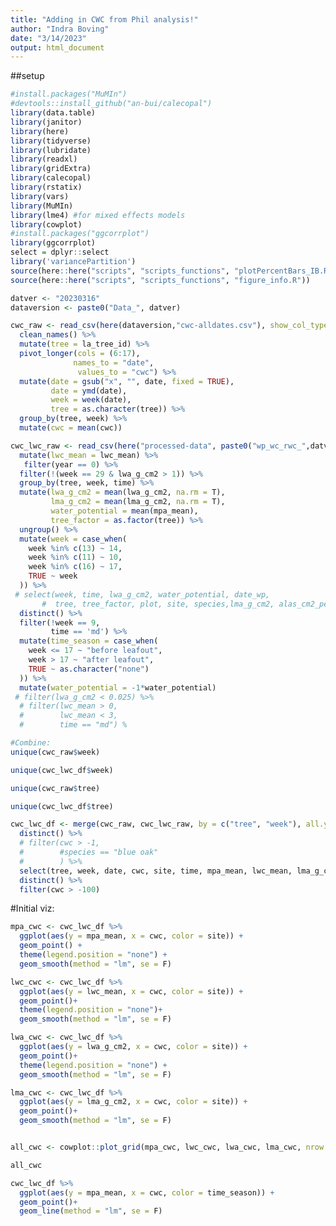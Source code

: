 ```yaml
---
title: "Adding in CWC from Phil analysis!"
author: "Indra Boving"
date: "3/14/2023"
output: html_document
---
```


##setup
```r
#install.packages("MuMIn")
#devtools::install_github("an-bui/calecopal")
library(data.table)
library(janitor)
library(here)
library(tidyverse)
library(lubridate)
library(readxl)
library(gridExtra)
library(calecopal)
library(rstatix)
library(vars)
library(MuMIn)
library(lme4) #for mixed effects models
library(cowplot)
#install.packages("ggcorrplot")
library(ggcorrplot)
select = dplyr::select
library('variancePartition')
source(here::here("scripts", "scripts_functions", "plotPercentBars_IB.R"))
source(here::here("scripts", "scripts_functions", "figure_info.R"))

datver <- "20230316"
dataversion <- paste0("Data_", datver)
```

```r
cwc_raw <- read_csv(here(dataversion,"cwc-alldates.csv"), show_col_types = F) %>% 
  clean_names() %>% 
  mutate(tree = la_tree_id) %>% 
  pivot_longer(cols = (6:17),
              names_to = "date", 
               values_to = "cwc") %>% 
  mutate(date = gsub("x", "", date, fixed = TRUE), 
         date = ymd(date), 
         week = week(date), 
         tree = as.character(tree)) %>% 
  group_by(tree, week) %>% 
  mutate(cwc = mean(cwc))

cwc_lwc_raw <- read_csv(here("processed-data", paste0("wp_wc_rwc_",datver,".csv")), show_col_types = F) %>% 
  mutate(lwc_mean = lwc_mean) %>% 
   filter(year == 0) %>% 
  filter(!(week == 29 & lwa_g_cm2 > 1)) %>% 
  group_by(tree, week, time) %>% 
  mutate(lwa_g_cm2 = mean(lwa_g_cm2, na.rm = T),
         lma_g_cm2 = mean(lma_g_cm2, na.rm = T),
         water_potential = mean(mpa_mean), 
         tree_factor = as.factor(tree)) %>% 
  ungroup() %>% 
  mutate(week = case_when(
    week %in% c(13) ~ 14,
    week %in% c(11) ~ 10,
    week %in% c(16) ~ 17,
    TRUE ~ week
  )) %>%
 # select(week, time, lwa_g_cm2, water_potential, date_wp,
       #  tree, tree_factor, plot, site, species,lma_g_cm2, alas_cm2_per_mm2) %>% 
  distinct() %>% 
  filter(!week == 9, 
         time == 'md') %>% 
  mutate(time_season = case_when(
    week <= 17 ~ "before leafout", 
    week > 17 ~ "after leafout", 
    TRUE ~ as.character("none")
  )) %>% 
  mutate(water_potential = -1*water_potential) 
 # filter(lwa_g_cm2 < 0.025) %>% 
  # filter(lwc_mean > 0, 
  #        lwc_mean < 3, 
  #        time == "md") %

#Combine: 
unique(cwc_raw$week)

unique(cwc_lwc_df$week)

unique(cwc_raw$tree)

unique(cwc_lwc_df$tree)

cwc_lwc_df <- merge(cwc_raw, cwc_lwc_raw, by = c("tree", "week"), all.y = T) %>% 
  distinct() %>% 
  # filter(cwc > -1, 
  #        #species == "blue oak"
  #        ) %>% 
  select(tree, week, date, cwc, site, time, mpa_mean, lwc_mean, lma_g_cm2, lwa_g_cm2, water_potential, time_season) %>% 
  distinct() %>% 
  filter(cwc > -100)
```


#Initial viz:

```r
mpa_cwc <- cwc_lwc_df %>% 
  ggplot(aes(y = mpa_mean, x = cwc, color = site)) +
  geom_point() +
  theme(legend.position = "none") +
  geom_smooth(method = "lm", se = F)

lwc_cwc <- cwc_lwc_df %>% 
  ggplot(aes(y = lwc_mean, x = cwc, color = site)) +
  geom_point()+
  theme(legend.position = "none")+
  geom_smooth(method = "lm", se = F)

lwa_cwc <- cwc_lwc_df %>% 
  ggplot(aes(y = lwa_g_cm2, x = cwc, color = site)) +
  geom_point()+
  theme(legend.position = "none") +
  geom_smooth(method = "lm", se = F)

lma_cwc <- cwc_lwc_df %>% 
  ggplot(aes(y = lma_g_cm2, x = cwc, color = site)) +
  geom_point()+
  geom_smooth(method = "lm", se = F)


all_cwc <- cowplot::plot_grid(mpa_cwc, lwc_cwc, lwa_cwc, lma_cwc, nrow = 2)

all_cwc
```

```r
cwc_lwc_df %>% 
  ggplot(aes(y = mpa_mean, x = cwc, color = time_season)) +
  geom_point()+
  geom_line(method = "lm", se = F) 
```


